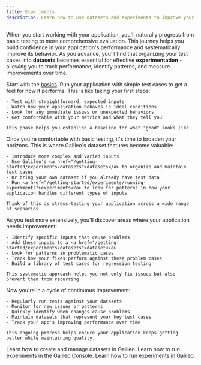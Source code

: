 ```yaml
---
title: Experiments
description: Learn how to use datasets and experiments to improve your application.
---
```

When you start working with your application, you'll naturally progress from basic testing to more comprehensive evaluation. This journey helps you build confidence in your application's performance and systematically improve its behavior. As you advance, you'll find that organizing your test cases into **datasets** becomes essential for effective **experimentation** - allowing you to track performance, identify patterns, and measure improvements over time. 

<Steps>
  <Step title="Initial Testing">
    Start with the <a href="/getting-started/how-to-use-galileo">basics</a>. Run your application with simple test cases to get a feel for how it performs. This is like taking your first steps:
    
    - Test with straightforward, expected inputs
    - Watch how your application behaves in ideal conditions
    - Look for any immediate issues or unexpected behaviors
    - Get comfortable with your metrics and what they tell you

    This phase helps you establish a baseline for what "good" looks like.
  </Step>

  <Step title="Expanding Test Coverage">
    Once you're comfortable with basic testing, it's time to broaden your horizons. This is where Galileo's dataset features become valuable:
    
    - Introduce more complex and varied inputs
    - Use Galileo's <a href="/getting-started/experiments/datasets">datasets</a> to organize and maintain test cases
    - Or bring your own dataset if you already have test data
    - Run <a href="/getting-started/experiments/running-experiments">experiments</a> to look for patterns in how your application handles different types of inputs

    Think of this as stress-testing your application across a wide range of scenarios.
  </Step>

  <Step title="Finding and Fixing Issues">
    As you test more extensively, you'll discover areas where your application needs improvement:
    
    - Identify specific inputs that cause problems
    - Add these inputs to a <a href="/getting-started/experiments/datasets">dataset</a>
    - Look for patterns in problematic cases
    - Track how your fixes perform against these problem cases
    - Build a library of test cases for regression testing

    This systematic approach helps you not only fix issues but also prevent them from recurring.
  </Step>

  <Step title="Continuous Improvement">
    Now you're in a cycle of continuous improvement:
    
    - Regularly run tests against your datasets
    - Monitor for new issues or patterns
    - Quickly identify when changes cause problems
    - Maintain datasets that represent your key test cases
    - Track your app's improving performance over time

    This ongoing process helps ensure your application keeps getting better while maintaining quality.
  </Step>
</Steps>

<Card title="Create a Dataset" icon="box" href="/getting-started/experiments/datasets" horizontal>
  Learn how to create and manage datasets in Galileo.
</Card>


<Card title="Run an Experiment in the Console" icon="hand-pointer" href="/getting-started/experiments/running-experiments-in-console" horizontal>
  Learn how to run experiments in the Galileo Console.
</Card>

<Card title="Run an Experiment with Code" icon="lightbulb" href="/getting-started/experiments/running-experiments" horizontal>
  Learn how to run experiments in Galileo.
</Card>

